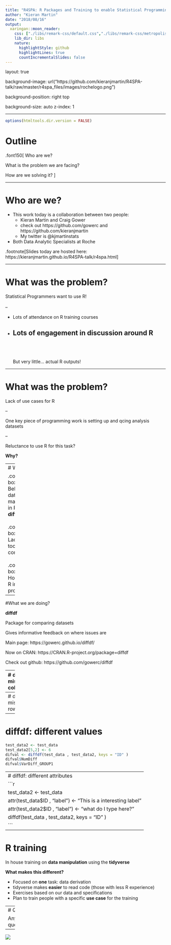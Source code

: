```yaml
---
title: "R4SPA: R Packages and Training to enable Statistical Programming in R"
author: "Kieran Martin"
date: "2018/08/16"
output:
  xaringan::moon_reader:
    css: ["./libs/remark-css/default.css","./libs/remark-css/metropolis.css", "./libs/remark-css/metropolis-fonts.css" ]
    lib_dir: libs
    nature:
      highlightStyle: github
      highlightLines: true
      countIncrementalSlides: false
---
```


layout: true

background-image: url("https://github.com/kieranjmartin/R4SPA-talk/raw/master/r4spa_files/images/rochelogo.png")

background-position: right top

background-size: auto
z-index: 1


---

```r
options(htmltools.dir.version = FALSE)
```

# Outline
.font150[
Who are we?

What is the problem we are facing?

How are we solving it?
]

---

# Who are we?

- This work today is a collaboration between two people:
  - Kieran Martin and Craig Gower
  - check out https://github.com/gowerc and https://github.com/kieranjmartin
  - My twitter is @kjmartinstats
- Both Data Analytic Specialists at Roche

.footnote[Slides today are hosted here: https://kieranjmartin.github.io/R4SPA-talk/r4spa.html]

---

# What was the problem?

Statistical Programmers want to use R!
<br><br>
--

- Lots of attendance on R training courses

- Lots of engagement in discussion around R
--
<br><br><br>
But very little... actual R outputs!

---

# What was the problem?

Lack of use cases for R

--

One key piece of programming work is setting up and qcing analysis datasets

--

 Reluctance to use R for this task?

**Why?**

---
# Why?

.content-box-blue[
Belief that data manipulation in R is **difficult**
]
<br><br>
.content-box-blue[
Lack of tools (proc compare)
]
<br><br>
.content-box-blue[
How to use R in production?
]

---



#What we are doing?

**diffdf**

Package for comparing datasets

Gives informative feedback on where issues are

Main page: https://gowerc.github.io/diffdf/

Now on CRAN: https://CRAN.R-project.org/package=diffdf

Check out github: https://github.com/gowerc/diffdf

---
# diffdf: missing columns:

```r

LENGTH = 30
set.seed(12334)
test_data <- tibble::tibble( 
    ID          = 1:LENGTH,
    GROUP1      = rep( c(1,2) , each = LENGTH/2),
    GROUP2      = rep( c(1:(LENGTH/2)), 2 ),
    INTEGER     = rpois(LENGTH , 40),
    BINARY      = sample( c("M" , "F") , LENGTH , replace = T),
    DATE        = lubridate::ymd("2000-01-01") + rnorm(LENGTH, 0, 7000),
    DATETIME    = lubridate::ymd_hms("2000-01-01 00:00:00") + rnorm(LENGTH, 0, 200000000), 
    CONTINUOUS  = rnorm(LENGTH , 30 , 12),
    CATEGORICAL = factor(sample( c("A" , "B" , "C") , LENGTH , replace = T)),
    LOGICAL     = sample( c(TRUE , FALSE) , LENGTH , replace = T),
    CHARACTER   = stringi::stri_rand_strings(LENGTH,  rpois(LENGTH , 13),  pattern = "[ A-Za-z0-9]")
)
```


```r
library(diffdf)

test_data2 <- test_data 
test_data2 <- test_data2[,-6]
diffdf(test_data , test_data2)
```
---
# diffdf: missing rows
```r
test_data2 <- test_data
test_data2 <- test_data2[1:(nrow(test_data2) - 2),]
diffdf(test_data, test_data2, keys = "ID")
```
---
# diffdf: different values
```r
test_data2 <- test_data
test_data2[5,2] <- 6
difval <- diffdf(test_data , test_data2, keys = "ID" )
difval$NumDiff
difval$VarDiff_GROUP1
```
---
# diffdf: different attributes
```r
test_data2 <- test_data
attr(test_data$ID , "label") <- "This is a interesting label"
attr(test_data2$ID , "label") <- "what do I type here?"
diffdf(test_data , test_data2, keys = "ID" )
```
---


# R training 

In house training on **data manipulation** using the **tidyverse**

**What makes this different?**

- Focused on **one** task: data derivation
- tidyverse makes **easier** to read code (those with less R experience)
- Exercises based on our data and specifications
- Plan to train people with a specific **use case** for the training

---
# Q and A

Any questions?

---

<div id="over">
<span class="Centerer">    </span>
    <img class="Centered" src="https://github.com/kieranjmartin/R4SPA-talk/raw/master/r4spa_files/images/rocheslogan.png" >

</div>





